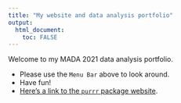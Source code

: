 ```yaml
---
title: "My website and data analysis portfolio"
output: 
  html_document:
    toc: FALSE
---
```


Welcome to my MADA 2021 data analysis portfolio. 

* Please use the `Menu Bar` above to look around.
* Have fun!
* [Here's a link to the `purrr` package website](https://purrr.tidyverse.org/).